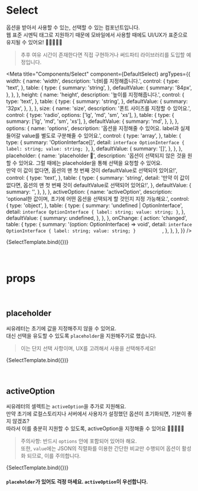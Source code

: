 

<style>
  {`
  h2,
  h6 {
    font-weight: 700;
    display: block;
  }
  code {
    line-height: 1;
    margin: 0 2px;
    padding: 3px 5px;
    white-space: nowrap;
    border-radius: 3px;
    font-size: 13px;
    border: 1px solid #EEEEEE;
    color: rgba(51,51,51,0.9);
    background-color: #F8F8F8;
  }
`}
</style>

# Select

옵션을 받아서 사용할 수 있는, 선택할 수 있는 컴포넌트입니다.  
웹 표준 시멘틱 태그로 지원하기 때문에 모바일에서 사용할 때에도 UI/UX가 표준으로 유지될 수 있어요! 🙆🏻🙆🏻‍♀️

> 추후 여유 시간이 존재한다면 직접 구현하거나 써드파티 라이브러리를 도입할 예정입니다.

<Meta
  title="Components/Select"
  component={DefaultSelect}
  argTypes={{
    width: {
      name: 'width',
      description: '너비를 지정해줍니다.',
      control: {
        type: 'text',
      },
      table: {
        type: {
          summary: 'string',
        },
        defaultValue: {
          summary: '84px',
        },
      },
    },
    height: {
      name: 'height',
      description: '높이를 지정해줍니다.',
      control: {
        type: 'text',
      },
      table: {
        type: {
          summary: 'string',
        },
        defaultValue: {
          summary: '32px',
        },
      },
    },
    size: {
      name: 'size',
      description: '폰트 사이즈를 지정할 수 있어요.',
      control: {
        type: 'radio',
        options: ['lg', 'md', 'sm', 'xs'],
      },
      table: {
        type: {
          summary: ['lg', 'md', 'sm', 'xs'],
        },
        defaultValue: {
          summary: 'md',
        },
      },
    },
    options: {
      name: 'options',
      description:
        '옵션을 지정해줄 수 있어요. label과 실제 들어갈 value를 별도로 구분해줄 수 있어요.',
      control: {
        type: 'array',
      },
      table: {
        type: {
          summary: 'OptionInterface[]',
          detail: `
interface OptionInterface {
  label: string;
  value: string;
}
          `,
        },
        defaultValue: {
          summary: '[]',
        },
      },
    },
    placeholder: {
      name: 'placeholder 🚨',
      description:
        '옵션이 선택되지 않은 것을 원할 수 있어요. 그럴 때에는 placeholder을 통해 선택을 요청할 수 있어요. <br/> 만약 이 값이 없다면, 옵션의 맨 첫 번째 것이 defaultValue로 선택되어 있어요!',
      control: {
        type: 'text',
      },
      table: {
        type: {
          summary: 'string',
          detail: '만약 이 값이 없다면, 옵션의 맨 첫 번째 것이 defaultValue로 선택되어 있어요!',
        },
        defaultValue: {
          summary: '',
        },
      },
    },
    activeOption: {
      name: 'activeOption',
      description: 'optional한 값이며, 초기에 어떤 옵션을 선택되게 할 것인지 지정 가능해요.',
      control: {
        type: 'object',
      },
      table: {
        type: {
          summary: 'undefined | OptionInterface',
          detail: `
interface OptionInterface {
  label: string;
  value: string;
}
          `,
        },
        defaultValue: {
          summary: undefined,
        },
      },
    },
    onChange: {
      action: 'changed',
      table: {
        type: {
          summary: '(option: OptionInterface) => void',
          detail: `
interface OptionInterface {
  label: string;
  value: string;
}          
          `,
        },
      },
    },
  }}
/>


<Canvas>
  <Story
    name="설명"
    args={{
      width: '84px',
      height: '32px',
      options: [
        {
          label: '셀렉트 옵션 1입니다.',
          value: 'option 1',
        },
        {
          label: '셀렉트 옵션 2입니다.',
          value: 'option 2',
        },
        {
          label: '셀렉트 옵션 3입니다.',
          value: 'option 3',
        },
      ],
      placeholder: '',
      activeOption: undefined,
    }}
  >
    {SelectTemplate.bind({})}
  </Story>
</Canvas>

<ArgsTable story="설명" />

<br />
<br />
<br />

# props

<br />

## placeholder

씨유레터는 초기에 값을 지정해주지 않을 수 있어요.  
대신 선택을 유도할 수 있도록 `placeholder`을 지원해주기로 했습니다.

> 이는 단지 선택 사항이며, UX를 고려해서 사용을 선택해주세요!

<Canvas>
  <Story
    name="props | placeholder"
    args={{
      width: '84px',
      height: '32px',
      size: 'sm',
      options: [
        {
          label: '셀렉트 옵션 1입니다.',
          value: 'option 1',
        },
        {
          label: '셀렉트 옵션 2입니다.',
          value: 'option 2',
        },
        {
          label: '셀렉트 옵션 3입니다.',
          value: 'option 3',
        },
      ],
      placeholder: '옵션을 선택해주세요 🙆🏻',
      activeOption: undefined,
    }}
  >
    {SelectTemplate.bind({})}
  </Story>
</Canvas>

<ArgsTable story="props | placeholder" />

<br />
<br />
<br />

## activeOption

씨유레터의 셀렉트는 `activeOption`을 추가로 지원해요.  
만약 초기에 로컬스토리지나 서버에서 사용자가 설정했던 옵션이 초기화되면, 기분이 좋지 않겠죠?  
따라서 이를 충분히 지원할 수 있도록, activeOption을 지정해줄 수 있어요 🙆🏻🙆🏻‍♀️

> 주의사항: 반드시 `options` 안에 포함되어 있어야 해요.  
> 또한, `value`에는 JSON의 직렬화를 이용한 간단한 비교만 수행되어 옵션이 활성화 되므로, 이를 주의합니다.

<Canvas>
  <Story
    style="display: block;"
    name="props | activeOption"
    args={{
      width: '84px',
      height: '32px',
      size: 'sm',
      options: [
        {
          label: '셀렉트 옵션 1입니다.',
          value: 'option 1',
        },
        {
          label: '셀렉트 옵션 2입니다.',
          value: 'option 2',
        },
        {
          label: '셀렉트 옵션 3입니다.',
          value: 'option 3',
        },
      ],
      placeholder: '카테고리를 선택해주세요.',
      activeOption: {
        label: '셀렉트 옵션 2입니다.',
        value: 'option 2',
      },
    }}
  >
    {SelectTemplate.bind({})}
  </Story>
  <h4>
    <code>placeholder</code>가 있어도 걱정 마세요. <code>activeOption</code>이 우선합니다.
  </h4>
</Canvas>

<ArgsTable story="props | activeOption" />

